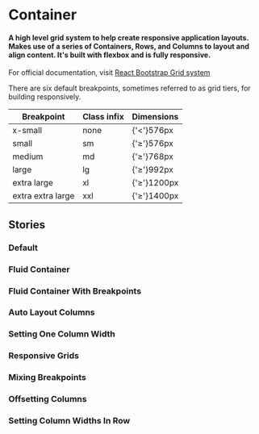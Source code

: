 
# Container

<h4>
  A high level grid system to help create responsive application layouts. 
  Makes use of a series of Containers, Rows, and Columns to layout and align content.
  It's built with flexbox and is fully responsive.
</h4>

For official documentation, visit [React Bootstrap Grid system](https://react-bootstrap.github.io/layout/grid/)

There are six default breakpoints, sometimes referred to as grid tiers, for building responsively.

| Breakpoint        | Class infix | Dimensions |
|-------------------|-------------|------------|
| x-small           | none        | {'<'}576px     |
| small             | sm          | {'≥'}576px     |
| medium            | md          | {'≥'}768px     |
| large             | lg          | {'≥'}992px     |
| extra large       | xl          | {'≥'}1200px    |
| extra extra large | xxl         | {'≥'}1400px    |

<Canvas of={ComponentStories.Default} />

<ArgTypes of={Container} />

## Stories

### Default

<Canvas of={ComponentStories.Default} />

### Fluid Container

<Canvas of={ComponentStories.FluidContainer} />

### Fluid Container With Breakpoints

<Canvas of={ComponentStories.FluidContainerWithBreakpoints} />

### Auto Layout Columns

<Canvas of={ComponentStories.AutoLayoutColumns} />

### Setting One Column Width

<Canvas of={ComponentStories.SettingOneColumnWidth} />

### Responsive Grids

<Canvas of={ComponentStories.ResponsiveGrids} />

### Mixing Breakpoints

<Canvas of={ComponentStories.MixingBreakpoints} />

### Offsetting Columns

<Canvas of={ComponentStories.OffsettingColumns} />

### Setting Column Widths In Row

<Canvas of={ComponentStories.SettingColumnWidthsInRow} />
